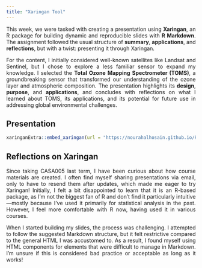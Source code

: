 ```yaml
---
title: "Xaringan Tool"
---
```


::: {style="text-align: justify;"}
This week, we were tasked with creating a presentation using <strong>Xaringan</strong>, an R package for building dynamic and reproducible slides with <strong>R Markdown</strong>. The assignment followed the usual structure of <strong>summary</strong>, <strong>applications</strong>, and <strong>reflections</strong>, but with a twist: presenting it through Xaringan.

For the content, I initially considered well-known satellites like Landsat and Sentinel, but I chose to explore a less familiar sensor to expand my knowledge. I selected the <strong>Total Ozone Mapping Spectrometer (TOMS)</strong>, a groundbreaking sensor that transformed our understanding of the ozone layer and atmospheric composition. The presentation highlights its <strong>design</strong>, <strong>purpose</strong>, and <strong>applications</strong>, and concludes with reflections on what I learned about TOMS, its applications, and its potential for future use in addressing global environmental challenges.
:::

## Presentation

```r
xaringanExtra::embed_xaringan(url = "https://nourahalhosain.github.io/RS_Xaringan/",  ratio = "4:3")
```

## Reflections on Xaringan
::: {style="text-align: justify;"}
Since taking CASA005 last term, I have been curious about how course materials are created. I often find myself sharing presentations via email, only to have to resend them after updates, which made me eager to try Xaringan! Initially, I felt a bit disappointed to learn that it is an R-based package, as I’m not the biggest fan of R and don’t find it particularly intuitive—mostly because I've used it primarily for statistical analysis in the past. However, I feel more comfortable with R now, having used it in various courses.

When I started building my slides, the process was challenging. I attempted to follow the suggested Markdown structure, but it felt restrictive compared to the general HTML I was accustomed to. As a result, I found myself using HTML components for elements that were difficult to manage in Markdown. I’m unsure if this is considered bad practice or acceptable as long as it works!
:::